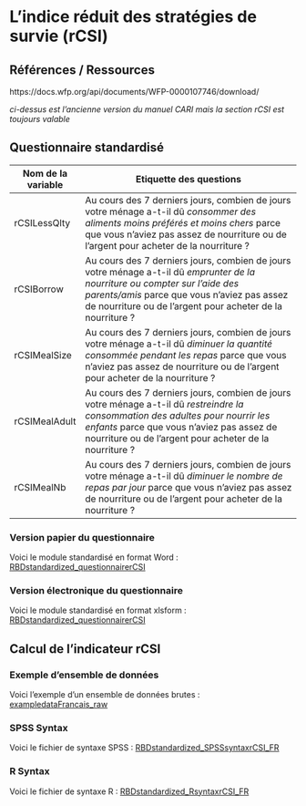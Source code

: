 #  L’indice réduit des stratégies de survie (rCSI)

## Références / Ressources

https://docs.wfp.org/api/documents/WFP-0000107746/download/

*ci-dessus est l'ancienne version du manuel CARI mais la section rCSI est toujours valable*

## Questionnaire standardisé

Nom de la variable  | Etiquette des questions
---- | ------------- 
rCSILessQlty | Au cours des 7 derniers jours, combien de jours votre ménage a-t-il dû *consommer des aliments moins préférés et moins chers* parce que vous n'aviez pas assez de nourriture ou de l'argent pour acheter de la nourriture ?
rCSIBorrow | Au cours des 7 derniers jours, combien de jours votre ménage a-t-il dû *emprunter de la nourriture ou compter sur l’aide des parents/amis* parce que vous n'aviez pas assez de nourriture ou de l'argent pour acheter de la nourriture ?
rCSIMealSize | Au cours des 7 derniers jours, combien de jours votre ménage a-t-il dû *diminuer la quantité consommée pendant les repas* parce que vous n'aviez pas assez de nourriture ou de l'argent pour acheter de la nourriture ?
rCSIMealAdult  | Au cours des 7 derniers jours, combien de jours votre ménage a-t-il dû *restreindre la consommation des adultes  pour nourrir les enfants* parce que vous n'aviez pas assez de nourriture ou de l'argent pour acheter de la nourriture ?
rCSIMealNb | Au cours des 7 derniers jours, combien de jours votre ménage a-t-il dû *diminuer le nombre de repas par jour* parce que vous n'aviez pas assez de nourriture ou de l'argent pour acheter de la nourriture ?

### Version papier du questionnaire

Voici le module standardisé en format Word :
[RBDstandardized_questionnairerCSI](https://github.com/WFP-VAM/RBD_FS_CH_guide_EN/blob/master/questionnaires/RBDstandardized_questionnairerCSI.docx?raw=true) 

### Version électronique du questionnaire

Voici le module standardisé en format xlsform :
[RBDstandardized_questionnairerCSI](https://github.com/WFP-VAM/RBD_FS_CH_guide_EN/blob/master/questionnaires/RBDstandardized_questionnairerCSI.xlsx?raw=true) 


## Calcul de l'indicateur rCSI

### Exemple d'ensemble de données

Voici l'exemple d'un ensemble de données brutes :  
[exampledataFrancais_raw](https://github.com/WFP-VAM/RBD_FS_CH_guide_EN/blob/master/example_datasets/exampledataFrancais_raw.sav?raw=true)  

### SPSS Syntax

Voici le fichier de syntaxe SPSS : 
[RBDstandardized_SPSSsyntaxrCSI_FR](https://github.com/WFP-VAM/RBD_FS_CH_guide_EN/blob/master/syntax/RBDstandardized_SPSSsyntaxrCSI_FR.sps?raw=true) 


### R Syntax

Voici le fichier de syntaxe R : 
[RBDstandardized_RsyntaxrCSI_FR](https://github.com/WFP-VAM/RBD_FS_CH_guide_EN/blob/master/syntax/RBDstandardized_RsyntaxrCSI_FR.R?raw=true) 

